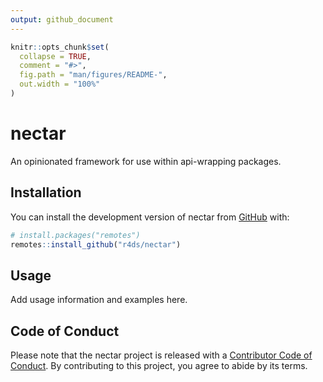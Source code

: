 ```yaml
---
output: github_document
---
```


<!-- README.md is generated from README.Rmd. Please edit that file -->

```r
knitr::opts_chunk$set(
  collapse = TRUE,
  comment = "#>",
  fig.path = "man/figures/README-",
  out.width = "100%"
)
```

# nectar

<!-- badges: start -->
<!-- badges: end -->

An opinionated framework for use within api-wrapping packages.

## Installation

You can install the development version of nectar from [GitHub](https://github.com/) with:

``` r
# install.packages("remotes")
remotes::install_github("r4ds/nectar")
```

## Usage

Add usage information and examples here.

## Code of Conduct

Please note that the nectar project is released with a [Contributor Code of Conduct](https://r4ds.github.io/nectar/CODE_OF_CONDUCT.html). By contributing to this project, you agree to abide by its terms.
